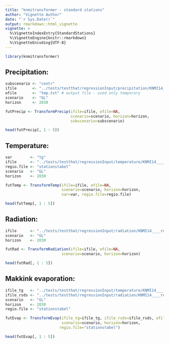 ```yaml
---
title: "knmitransformer - standard stations"
author: "Vignette Author"
date: "`r Sys.Date()`"
output: rmarkdown::html_vignette
vignette: >
  %\VignetteIndexEntry{StandardStations}
  %\VignetteEngine{knitr::rmarkdown}
  %\VignetteEncoding{UTF-8}
---
```


```r
library(knmitransformer)
```

## Precipitation:
```r
subscenario <- "centr"
ifile       <- "../tests/testthat/regressionInput/precipitation/KNMI14____ref_rrcentr___19810101-20101231_v3.2.txt"
ofile       <- "tmp.txt" # output file - used only temporary
scenario    <- "GL"
horizon     <- 2030
```

```r
futPrecip <- TransformPrecip(ifile=ifile, ofile=NA,
                             scenario=scenario, horizon=horizon,
                             subscenario=subscenario)
```

```r
head(futPrecip[, 1 : 5])
```

## Temperature:
```r
var        <- "tg"
ifile      <- "../tests/testthat/regressionInput/temperature/KNMI14____ref_tg___19810101-20101231_v3.2.txt"
regio.file <- "stationstabel"
scenario   <- "GL"
horizon    <- 2030
```

```r
futTemp <- TransformTemp(ifile=ifile, ofile=NA,
                         scenario=scenario, horizon=horizon,
                         var=var, regio.file=regio.file)
```

```r
head(futTemp[, 1 : 5])
```

## Radiation:
```r
ifile      <- "../tests/testthat/regressionInput/radiation/KNMI14____ref_rsds___19810101-20101231_v3.2.txt"
scenario   <- "GL"
horizon    <- 2030
```

```r
futRad <- TransformRadiation(ifile=ifile, ofile=NA,
                         scenario=scenario, horizon=horizon)
```

```r
head(futRad[, 1 : 5])
```

## Makkink evaporation:
```r
ifile_tg   <- "../tests/testthat/regressionInput/temperature/KNMI14____ref_tg___19810101-20101231_v3.2.txt"
ifile_rsds <- "../tests/testthat/regressionInput/radiation/KNMI14____ref_rsds___19810101-20101231_v3.2.txt"
scenario   <- "GL"
horizon    <- 2030
regio.file <- "stationstabel"
```

```r
futEvap <- TransformEvap(ifile_tg=ifile_tg, ifile_rsds=ifile_rsds, ofile=NA,
                         scenario=scenario, horizon=horizon,
                        regio.file="stationstabel")
```

```r
head(futEvap[, 1 : 5])
```